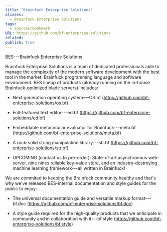 ```yaml
---
title: "Brainfuck Enterprise Solutions"
aliases:
  - Brainfuck Enterprise Solutions
tags:
  - sources/bookmark
URL: https://github.com/bf-enterprise-solutions
related: 
publish: true
---
```



BES---Brainfuck Enterprise Solutions

Brainfuck Enterprise Solutions is a team of dedicated professionals able to manage the complexity of the modern software development with the best tool in the market: Brainfuck programming language and software environment. BES lineup of products (already running on the in-house Brainfuck-optimized blade servers) includes:

- Next generation operating system---OS.bf (https://github.com/bf-enterprise-solutions/os.bf)

- Full-featured text editor---ed.bf (https://github.com/bf-enterprise-solutions/ed.bf)

- Embeddable metacircular evaluator for Brainfuck---meta.bf (https://github.com/bf-enterprise-solutions/meta.bf)

- A rock-solid string manipulation library---str.bf (https://github.com/bf-enterprise-solutions/str.bf)

- UPCOMING (contact us to pre-order): State-of-art asynchronous web-server, nine nines reliable key-value store, and an industry-destroying machine learning framework---all written in Brainfuck!

We are commited to keeping the Brainfuck community healthy and that's why we've released BES-internal documentation and style guides for the public to enjoy:

- The universal documentation guide and versatile markup format---bf.doc (https://github.com/bf-enterprise-solutions/bf.doc)

- A style guide required for the high-quality products that we anticipate in community and in collaboration with it---bf.style (https://github.com/bf-enterprise-solutions/bf.style)